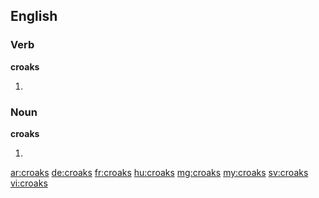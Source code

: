 ==English==

===Verb===
'''croaks'''
# {{third-person singular of|croak}}

===Noun===
'''croaks'''
# {{plural of|croak}}

[[ar:croaks]]
[[de:croaks]]
[[fr:croaks]]
[[hu:croaks]]
[[mg:croaks]]
[[my:croaks]]
[[sv:croaks]]
[[vi:croaks]]
